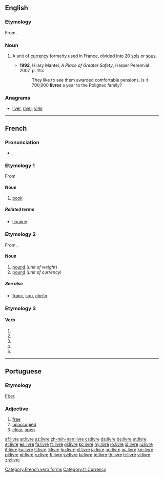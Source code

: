{{wikipedia|dab=livre}}
==English==
===Etymology===
From {{etyl|fr}} {{term|livre|lang=fr}}.

===Noun===
{{en-noun}}

# {{historical}} A unit of [[currency]] formerly used in France, divided into 20 [[sol]]s or [[sou]]s.
#*'''1992''', Hilary Mantel, ''A Place of Greater Safety'', Harper Perennial 2007, p. 115:
#*:They like to see them awarded comfortable pensions. Is it 700,000 '''livres''' a year to the Polignac family?

===Anagrams===
* {{alphagram|eilrv}} [[liver#English|liver]], [[rivel#English|rivel]], [[viler#English|viler]]
----

==French==

===Pronunciation===
* {{IPA|lang=fr|/livʁ/}}, {{SAMPA|lang=fr|/livR/}}

===Etymology 1===
From {{etyl|la|fr}} {{term|liber|lang=la}}

====Noun====
{{fr-noun|m}} {{audio|Fr-un livre-fr-ouest.ogg|audio (un livre)}}

# [[book]]

=====Related terms=====
* [[librairie]] {{f}}

===Etymology 2===
From {{etyl|la|fr}} {{term|libra|lang=la}}.

====Noun====
{{fr-noun|f}}

# [[pound]] (''unit of weight'')
# [[pound]] (''unit of currency'')

=====See also=====
* {{sense|currency}} [[franc]], [[sou]], [[chelin]]

===Etymology 3===
{{inflected form of|livrer}}

====Verb====
{{fr-verb-form}}

# {{form of|[[first-person|First-person]] [[singular]] [[present indicative]]|[[livrer]]|lang=French}}
# {{form of|[[third-person|Third-person]] [[singular]] [[present indicative]]|[[livrer]]|lang=French}}
# {{form of|[[first-person|First-person]] [[singular]] [[present subjunctive]]|[[livrer]]|lang=French}}
# {{form of|[[third-person|Third-person]] [[singular]] [[present subjunctive]]|[[livrer]]|lang=French}}
# {{form of|[[second-person|Second-person]] [[singular]] [[imperative]]|[[livrer]]|lang=French}}

[[Category:French verb forms]]
[[Category:fr:Currency]]

----

==Portuguese==

===Etymology===
{{etyl|la|pt}} [[liber|līber]].

===Adjective===
{{infl|pt|adjective}}

# [[free]]
# [[unoccupied]]
# [[clear]], [[open]]

[[af:livre]]
[[ar:livre]]
[[az:livre]]
[[zh-min-nan:livre]]
[[cs:livre]]
[[da:livre]]
[[de:livre]]
[[et:livre]]
[[el:livre]]
[[es:livre]]
[[fa:livre]]
[[fr:livre]]
[[gl:livre]]
[[ko:livre]]
[[hy:livre]]
[[io:livre]]
[[id:livre]]
[[iu:livre]]
[[it:livre]]
[[ku:livre]]
[[lt:livre]]
[[li:livre]]
[[hu:livre]]
[[nl:livre]]
[[ja:livre]]
[[no:livre]]
[[oc:livre]]
[[km:livre]]
[[pl:livre]]
[[pt:livre]]
[[ru:livre]]
[[fi:livre]]
[[sv:livre]]
[[ta:livre]]
[[te:livre]]
[[th:livre]]
[[tr:livre]]
[[vi:livre]]
[[zh:livre]]